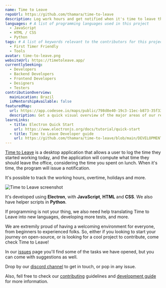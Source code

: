 ```yaml
---
name: Time to Leave
repoUrl: https://github.com/thamara/time-to-leave
description: Log work hours and get notified when it's time to leave the office and start to live.
languages: # A list of programming languages used in this project
  - JavaScript
  - HTML / CSS
  - Python
tags: # A list of keywords relevant to the contributors for this project
  - First Timer Friendly
  - Tools
avatar: time-to-leave.png
websiteUrl: https://timetoleave.app/
currentlySeeking:
  - Developers
  - Backend Developers
  - Frontend Developers
  - Designers
  - Testers
contributionOverview:
  mainLocation: Brazil
  isMentorshipAvailable: false
featuredMap:
  url: https://app.codesee.io/maps/public/798d8e40-19c3-11ec-b873-35f335ec68d2
  description: Get a quick visual overview of the major areas of our repo!
learnLinks:
  - title: Electron Quick Start
    url: https://www.electronjs.org/docs/tutorial/quick-start
  - title: Time to Leave Developer guide
    url: https://github.com/thamara/time-to-leave/blob/main/DEVELOPMENT.md
---
```


<!-- Divide your content into sections using our handy shortcodes. Each section is optional -->

<Overview>

[Time to Leave](https://timetoleave.app/) is a desktop application that allows a user to log the time they started working today, and the application will compute what time they should leave the office, considering the time you spent on lunch. When it's time, the program will issue a notification.

It's possible to track the working hours, overtime, holidays and more.

![Time to Leave screenshot](https://user-images.githubusercontent.com/3754225/94519528-4e549900-0248-11eb-8872-b6fb2d47f43c.jpg)

It's developed using **Electron**, with **JavaScript**, **HTML** and **CSS**. We also have helper scripts in **Python**.

If programming is not your thing, we also need help translating Time to Leave into new languages, developing more tests, and more.

</Overview>

<Contributing>

We are extremily proud of having a welcoming environment for everyone, from beginners to experienced folks. So, either if you looking to start your journey on open-source, or is looking for a cool project to contribute, come check Time to Leave!

In our [issues](https://github.com/thamara/time-to-leave/issues) page you'll find some of the tasks we have opened, but you can come with suggestions as well.

Drop by our [discord channel](https://discord.gg/P3KkEF5) to get in touch, or pop in any issue.

Also, fell free to check  our [contributing](https://github.com/thamara/time-to-leave/blob/main/CONTRIBUTING.md) guidelines and [development guide](https://github.com/thamara/time-to-leave/blob/main/DEVELOPMENT.md) for more information.

</Contributing>
